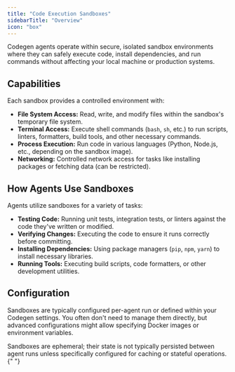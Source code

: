 ```yaml
---
title: "Code Execution Sandboxes"
sidebarTitle: "Overview"
icon: "box"
---
```


Codegen agents operate within secure, isolated sandbox environments where they can safely execute code, install dependencies, and run commands without affecting your local machine or production systems.

## Capabilities

Each sandbox provides a controlled environment with:

- **File System Access:** Read, write, and modify files within the sandbox's temporary file system.
- **Terminal Access:** Execute shell commands (`bash`, `sh`, etc.) to run scripts, linters, formatters, build tools, and other necessary commands.
- **Process Execution:** Run code in various languages (Python, Node.js, etc., depending on the sandbox image).
- **Networking:** Controlled network access for tasks like installing packages or fetching data (can be restricted).

## How Agents Use Sandboxes

Agents utilize sandboxes for a variety of tasks:

- **Testing Code:** Running unit tests, integration tests, or linters against the code they've written or modified.
- **Verifying Changes:** Executing the code to ensure it runs correctly before committing.
- **Installing Dependencies:** Using package managers (`pip`, `npm`, `yarn`) to install necessary libraries.
- **Running Tools:** Executing build scripts, code formatters, or other development utilities.

## Configuration

Sandboxes are typically configured per-agent run or defined within your Codegen settings. You often don't need to manage them directly, but advanced configurations might allow specifying Docker images or environment variables.

<Note>
  Sandboxes are ephemeral; their state is not typically persisted between agent
  runs unless specifically configured for caching or stateful operations.
</Note>{" "}
